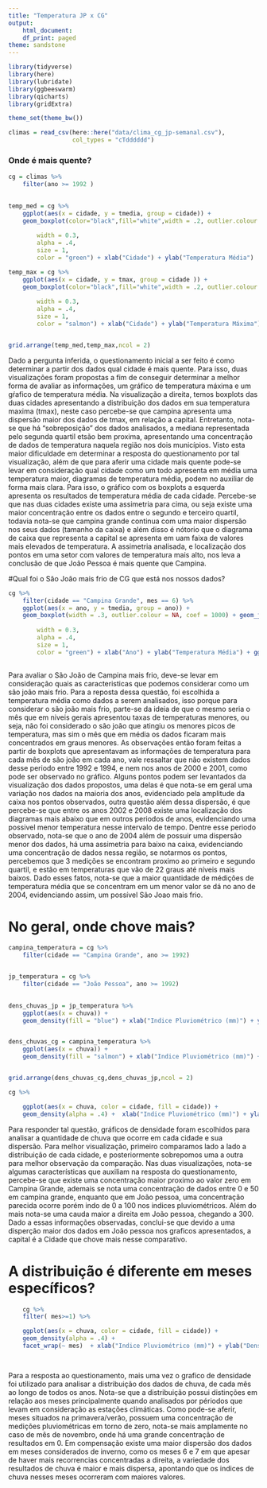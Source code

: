 ```yaml
---
title: "Temperatura JP x CG"
output:
    html_document:
    df_print: paged
theme: sandstone
---
```


```r
library(tidyverse)
library(here)
library(lubridate)
library(ggbeeswarm)
library(qicharts)
library(gridExtra)

theme_set(theme_bw())
```

```r
climas = read_csv(here::here("data/clima_cg_jp-semanal.csv"), 
                  col_types = "cTdddddd")


```

### Onde é mais quente?
```r

cg = climas %>%
    filter(ano >= 1992 )
    

temp_med = cg %>% 
    ggplot(aes(x = cidade, y = tmedia, group = cidade)) + 
    geom_boxplot(color="black",fill="white",width = .2, outlier.colour = NA, coef = 1000) + geom_jitter(
        
        width = 0.3,
        alpha = .4,
        size = 1,
        color = "green") + xlab("Cidade") + ylab("Temperatura Média")  

temp_max = cg %>% 
    ggplot(aes(x = cidade, y = tmax, group = cidade )) + 
    geom_boxplot(color="black",fill="white",width = .2, outlier.colour = NA, coef = 1000)+ geom_jitter(
        
        width = 0.3,
        alpha = .4,
        size = 1,
        color = "salmon") + xlab("Cidade") + ylab("Temperatura Máxima") 


grid.arrange(temp_med,temp_max,ncol = 2)
```

Dado a pergunta inferida, o questionamento inicial a ser feito é como determinar a partir dos dados qual cidade é mais quente. Para isso, duas visualizações foram propostas a fim de conseguir determinar a melhor forma de avaliar as informações, um gráfico de temperatura máxima e um gŕafico de temperatura média. Na visualização a direita, temos boxplots das duas cidades apresentando a distribuição dos dados em sua temperatura maxima (tmax), neste caso percebe-se que campina apresenta uma dispersão maior dos dados de tmax, em relação a capital. Entretanto, nota-se que há "sobreposição" dos dados analisados, a mediana representada pelo segunda quartil etsão bem proxima, apresentando uma concentração de dados de temperatura naquela região nos dois municípios. Visto esta maior dificuldade em determinar a resposta do questionamento por tal visualização, além de que para aferir uma cidade mais quente pode-se levar em consideração qual cidade como um todo apresenta em média uma temperatura maior, diagramas de temperatura média, podem no auxiliar de forma mais clara. Para isso, o gráfico com os boxplots a esquerda apresenta os resultados de temperatura média de cada cidade. Percebe-se que nas duas cidades existe uma assimetria para cima, ou seja existe uma maior concentração entre os dados entre o segundo e terceiro quartil, todavia nota-se que campina grande continua com uma maior dispersão nos seus dados (tamanho da caixa) e além disso é nótorio que o diagrama de caixa que representa a capital se apresenta em uam faixa de valores mais elevados de temperatura. A assimetria analisada, e localização dos pontos em uma setor com valores de temperatura mais alto, nos leva a conclusão de que João Pessoa é mais quente que Campina.


#Qual foi o São João  mais frio de CG que está nos nossos dados?
```r

cg %>% 
    filter(cidade == "Campina Grande", mes == 6) %>%
    ggplot(aes(x = ano, y = tmedia, group = ano)) +
    geom_boxplot(width = .3, outlier.colour = NA, coef = 1000) + geom_jitter(
        
        width = 0.3,
        alpha = .4,
        size = 1,
        color = "green") + xlab("Ano") + ylab("Temperatura Média") + ggtitle("Temperaturas médias no mês de São João em Campina Grande") + theme(plot.title = element_text(hjust = 0.5))
    


```

Para avaliar o São João de Campina mais frio, deve-se levar em consideração quais as caracteristicas que podemos considerar como um são joão mais frio. Para a reposta dessa questão, foi escolhida a temperatura média como dados a serem analisados, isso porque para considerar o são joão mais frio, parte-se da ideia de que o mesmo seria o mês que em niveis gerais apresentou taxas de temperaturas menores, ou seja, não foi considerado o são joão que atingiu os menores picos de temperatura, mas sim o mês que em média os dados ficaram mais concentrados em graus menores. As observações então foram feitas a partir de boxplots que apresentavam as informações de temperatura para cada mês de são joão em cada ano, vale ressaltar que não existem dados desse periodo entre 1992 e 1994, e nem nos anos de 2000 e 2001, como pode ser observado no gráfico. Alguns pontos podem ser levantados da visualização dos dados propostos, uma delas é que nota-se em geral uma variação nos dados na maioria dos anos, evidenciado pela amplitude da caixa nos pontos observados, outra questão além dessa dispersão, é que percebe-se que entre os anos 2002 e 2008 existe uma localização dos diagramas mais abaixo que em outros periodos de anos, evidenciando uma possivel menor temperatura nesse intervalo de tempo. Dentre esse periodo observado, nota-se que o ano de 2004 além de possuir uma dispersão menor dos dados, há uma assimetria para baixo na caixa, evidenciando uma concentração de dados nessa região, se notarmos os pontos, percebemos que 3 medições se encontram proximo ao primeiro e segundo quartil, e estão em temperaturas que vão de 22  graus até níveis mais baixos. Dado esses fatos, nota-se que a maior quantidade de médições de temperatura média que se concentram em um menor valor se dá no ano de 2004, evidenciando assim, um possível São Joao mais frio.

# No geral, onde chove mais?
```r


campina_temperatura = cg %>%
    filter(cidade == "Campina Grande", ano >= 1992)


jp_temperatura = cg %>%
    filter(cidade == "João Pessoa", ano >= 1992)
    

dens_chuvas_jp = jp_temperatura %>% 
    ggplot(aes(x = chuva)) + 
    geom_density(fill = "blue") + xlab("Indice Pluviométrico (mm)") + ylab("Densidade") + ggtitle("João Pessoa")


dens_chuvas_cg = campina_temperatura %>% 
    ggplot(aes(x = chuva)) + 
    geom_density(fill = "salmon") + xlab("Indice Pluviométrico (mm)") + ylab("Densidade") + ggtitle("Campina Grande") 


grid.arrange(dens_chuvas_cg,dens_chuvas_jp,ncol = 2)

cg %>%

    ggplot(aes(x = chuva, color = cidade, fill = cidade)) + 
    geom_density(alpha = .4) +  xlab("Indice Pluviométrico (mm)") + ylab("Densidade")

```

 Para responder tal questão, gráficos de densidade foram escolhidos para analisar a quantidade de chuva que ocorre em cada cidade e sua dispersão. Para melhor visualização, primeiro comparamos lado a lado a distribuição de cada cidade, e posteriormente sobrepomos uma a outra para melhor observação da comparação. Nas duas visualizações, nota-se algumas características que auxiliam na resposta do questionamento, percebe-se que existe uma concentração maior proximo ao valor zero em Campina Grande, ademais se nota uma concentração de dados entre 0 e 50 em campina grande, enquanto que em João pessoa, uma concentração parecida ocorre porém indo de 0 a 100 nos indices pluviométricos. Além do mais nota-se uma cauda maior a direita em João pessoa, chegando a 300. Dado a essas informações observadas, conclui-se que devido a uma disperção maior dos dados em João pessoa nos graficos apresentados, a capital é a Cidade que chove mais nesse comparativo.

# A distribuição é diferente em meses específicos? 

```r

    cg %>%
    filter( mes>=1) %>% 

    ggplot(aes(x = chuva, color = cidade, fill = cidade)) + 
    geom_density(alpha = .4) +
    facet_wrap(~ mes)  + xlab("Indice Pluviométrico (mm)") + ylab("Densidade") + ggtitle("Análise de Dispersão de chuva ao decorrer dos Meses") 

    
```

Para a resposta ao questionamento, mais uma vez o grafico de densidade foi utilizado para analisar a distribuição dos dados de chuva, de cada mês ao longo de todos os anos. Nota-se que a distribuição possui distinções em relação aos meses principalmente quando analisados por périodos que levam em consideração as estações climáticas. Como pode-se aferir, meses situados na primavera/verão, possuem uma concentração de medições pluviométricas em torno de zero, nota-se mais amplamente no caso de mês de novembro, onde há uma grande concentração de resultados em 0. Em compensação existe uma maior dispersão dos dados em meses considerados de inverno, como os meses 6 e 7 em que apesar de haver mais recorrencias concentradas a direita, a variedade dos resultados de chuva é maior e mais dispersa, apontando que os indices de chuva nesses meses ocorreram com maiores valores.





